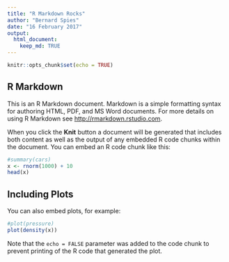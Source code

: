 ```yaml
---
title: "R Markdown Rocks"
author: "Bernard Spies"
date: "16 February 2017"
output:   
  html_document:
    keep_md: TRUE
---
```


```r
knitr::opts_chunk$set(echo = TRUE)
```

## R Markdown

This is an R Markdown document. Markdown is a simple formatting syntax for authoring HTML, PDF, and MS Word documents. For more details on using R Markdown see <http://rmarkdown.rstudio.com>.

When you click the **Knit** button a document will be generated that includes both content as well as the output of any embedded R code chunks within the document. You can embed an R code chunk like this:

```r
#summary(cars)
x <- rnorm(1000) + 10
head(x)
```

## Including Plots

You can also embed plots, for example:

```r
#plot(pressure)
plot(density(x))
```

Note that the `echo = FALSE` parameter was added to the code chunk to prevent printing of the R code that generated the plot.
